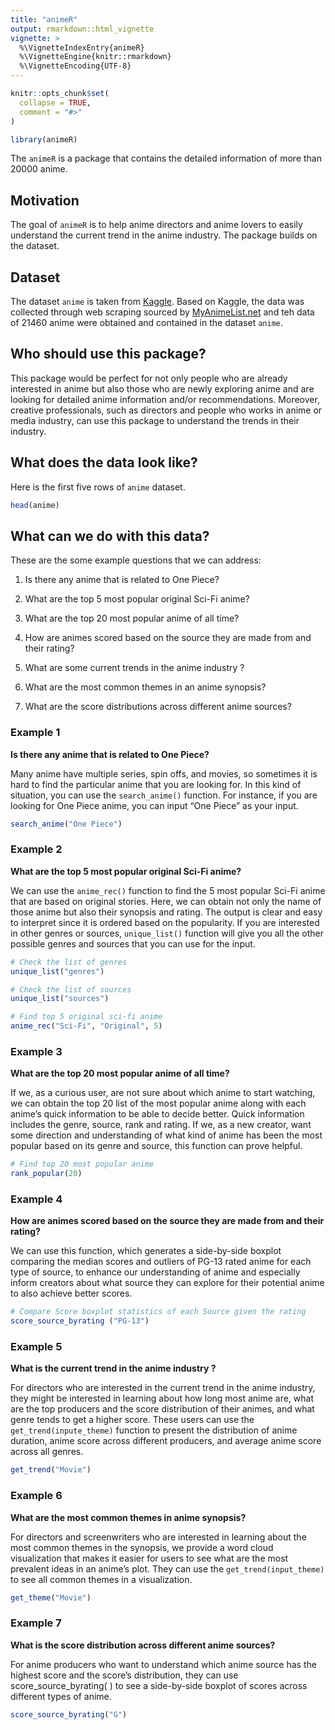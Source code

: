 ```yaml
---
title: "animeR"
output: rmarkdown::html_vignette
vignette: >
  %\VignetteIndexEntry{animeR}
  %\VignetteEngine{knitr::rmarkdown}
  %\VignetteEncoding{UTF-8}
---
```


```r
knitr::opts_chunk$set(
  collapse = TRUE,
  comment = "#>"
)
```

```r
library(animeR)
```

The `animeR` is a package that contains the detailed information of more than 20000 anime. 

## Motivation

The goal of `animeR` is to help anime directors and anime lovers to easily understand the current trend in the anime industry. The package builds on the dataset. 

## Dataset

The dataset `anime` is taken from [Kaggle](https://www.kaggle.com/datasets/harits/anime-database-2022). Based on Kaggle, the data was collected through web scraping sourced by [MyAnimeList.net](https://myanimelist.net/) and teh data of 21460 anime were obtained and contained in the dataset `anime`. 

## Who should use this package?

This package would be perfect for not only people who are already interested in anime but also those who are newly exploring anime and are looking for detailed anime information and/or recommendations. Moreover, creative professionals, such as directors and people who works in anime or media industry, can use this package to understand the trends in their industry. 

## What does the data look like?

Here is the first five rows of `anime` dataset. 

```r
head(anime)
```

## What can we do with this data?

These are the some example questions that we can address: 

1. Is there any anime that is related to One Piece?  

2. What are the top 5 most popular original Sci-Fi anime? 

3. What are the top 20 most popular anime of all time?

4. How are animes scored based on the source they are made from and their rating?

5. What are some current trends in the anime industry ?

6. What are the most common themes in an anime synopsis?

7. What are the score distributions across different anime sources?
   

### Example 1

**Is there any anime that is related to One Piece?**

Many anime have multiple series, spin offs, and movies, so sometimes it is hard to find the particular anime that you are looking for. In this kind of situation, you can use the `search_anime()` function. For instance, if you are looking for One Piece anime, you can input “One Piece” as your input.

```r
search_anime("One Piece")
```

### Example 2

**What are the top 5 most popular original Sci-Fi anime?**

We can use the `anime_rec()` function to find the 5 most popular Sci-Fi anime that are based on original stories. Here, we can obtain not only the name of those anime but also their synopsis and rating. The output is clear and easy to interpret since it is ordered based on the popularity. If you are interested in other genres or sources, `unique_list()` function will give you all the other possible genres and sources that you can use for the input. 

```r
# Check the list of genres
unique_list("genres")
```

```r
# Check the list of sources
unique_list("sources")
```

```r
# Find top 5 original sci-fi anime
anime_rec("Sci-Fi", "Original", 5)
```


### Example 3

**What are the top 20 most popular anime of all time?**

If we, as a curious user, are not sure about which anime to start watching, we can obtain the top 20 list of the most popular anime along with each anime’s quick information to be able to decide better. Quick information includes the genre, source, rank and rating. If we, as a new creator, want some direction and understanding of what kind of anime has been the most popular based on its genre and source, this function can prove helpful.

```r
# Find top 20 most popular anime
rank_popular(20)
```

### Example 4

**How are animes scored based on the source they are made from and their rating?**

We can use this function, which generates a side-by-side boxplot comparing the median scores and outliers of PG-13 rated anime for each type of source, to enhance our understanding of anime and especially inform creators about what source they can explore for their potential anime to also achieve better scores. 

```r
# Compare Score boxplot statistics of each Source given the rating
score_source_byrating ("PG-13")
```

### Example 5

**What is the current trend in the anime industry ?**

For directors who are interested in the current trend in the anime industry, they might be interested in learning about how long most anime are, what are the top producers and the score distribution of their animes, and what genre tends to get a higher score. These users can use the `get_trend(inpute_theme)` function to present the distribution of anime duration, anime score across different producers, and average anime score across all genres. 

```r
get_trend("Movie")
```

### Example 6

**What are the most common themes in anime synopsis?**

For directors and screenwriters who are interested in learning about the most common themes in the synopsis, we provide a word cloud visualization that makes it easier for users to see what are the most prevalent ideas in an anime's plot. They can use the `get_trend(input_theme)` to see all common themes in a visualization.

```r
get_theme("Movie")
```

### Example 7

**What is the score distribution across different anime sources?**

For anime producers who want to understand which anime source has the highest score and the score’s distribution, they can use score_source_byrating( ) to see a side-by-side boxplot of scores across different types of anime. 

```r
score_source_byrating("G")
```


